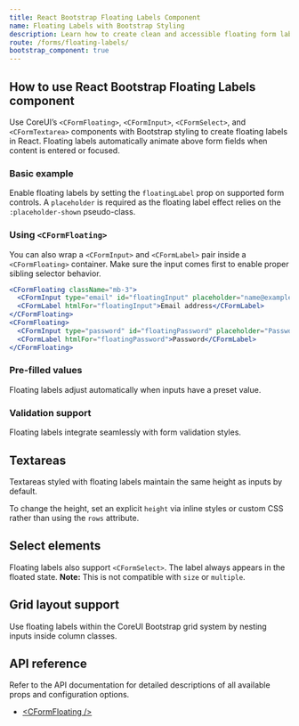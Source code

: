 ```yaml
---
title: React Bootstrap Floating Labels Component
name: Floating Labels with Bootstrap Styling
description: Learn how to create clean and accessible floating form labels in React using CoreUI components styled with Bootstrap.
route: /forms/floating-labels/
bootstrap_component: true
---
```


## How to use React Bootstrap Floating Labels component

Use CoreUI’s `<CFormFloating>`, `<CFormInput>`, `<CFormSelect>`, and `<CFormTextarea>` components with Bootstrap styling to create floating labels in React. Floating labels automatically animate above form fields when content is entered or focused.

### Basic example

Enable floating labels by setting the `floatingLabel` prop on supported form controls. A `placeholder` is required as the floating label effect relies on the `:placeholder-shown` pseudo-class.

<ExampleSnippet className="theme-bootstrap" component="FloatingLabelsExample" componentName="React Bootstrap Floating Labels" />

### Using `<CFormFloating>`

You can also wrap a `<CFormInput>` and `<CFormLabel>` pair inside a `<CFormFloating>` container. Make sure the input comes first to enable proper sibling selector behavior.

```jsx
<CFormFloating className="mb-3">
  <CFormInput type="email" id="floatingInput" placeholder="name@example.com" />
  <CFormLabel htmlFor="floatingInput">Email address</CFormLabel>
</CFormFloating>
<CFormFloating>
  <CFormInput type="password" id="floatingPassword" placeholder="Password" />
  <CFormLabel htmlFor="floatingPassword">Password</CFormLabel>
</CFormFloating>
```

### Pre-filled values

Floating labels adjust automatically when inputs have a preset value.

<ExampleSnippet className="theme-bootstrap" component="FloatingLabels2Example" componentName="React Bootstrap Floating Labels" />

### Validation support

Floating labels integrate seamlessly with form validation styles.

<ExampleSnippet className="theme-bootstrap" component="FloatingLabelsValidationExample" componentName="React Bootstrap Floating Labels" />

## Textareas

Textareas styled with floating labels maintain the same height as inputs by default.

<ExampleSnippet className="theme-bootstrap" component="FloatingLabelsTextareaExample" componentName="React Bootstrap Floating Labels" />

To change the height, set an explicit `height` via inline styles or custom CSS rather than using the `rows` attribute.

<ExampleSnippet className="theme-bootstrap" component="FloatingLabelsTextarea2Example" componentName="React Bootstrap Floating Labels" />

## Select elements

Floating labels also support `<CFormSelect>`. The label always appears in the floated state. **Note:** This is not compatible with `size` or `multiple`.

<ExampleSnippet className="theme-bootstrap" component="FloatingLabelsSelectExample" componentName="React Bootstrap Floating Labels" />

## Grid layout support

Use floating labels within the CoreUI Bootstrap grid system by nesting inputs inside column classes.

<ExampleSnippet className="theme-bootstrap" component="FloatingLabelsLayoutExample" componentName="React Bootstrap Floating Labels" />

## API reference

Refer to the API documentation for detailed descriptions of all available props and configuration options.

- [&lt;CFormFloating /&gt;](./api/#cformfloating)
